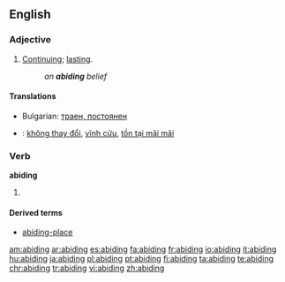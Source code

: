 ==English==

===Adjective===
{{en-adj}}

# [[continue|Continuing]]; [[lasting]].
#: ''an '''abiding''' belief''

====Translations====
* Bulgarian: [[траен, постоянен]]
{{checktrans}}
* {{ttbc|Vietnamese}}: [[không thay đổi]], [[vĩnh cửu]], [[tồn tại mãi mãi]]

===Verb===
'''abiding'''

# {{present participle of|[[abide]]}}

====Derived terms====
* [[abiding-place]]

[[am:abiding]]
[[ar:abiding]]
[[es:abiding]]
[[fa:abiding]]
[[fr:abiding]]
[[io:abiding]]
[[it:abiding]]
[[hu:abiding]]
[[ja:abiding]]
[[pl:abiding]]
[[pt:abiding]]
[[fi:abiding]]
[[ta:abiding]]
[[te:abiding]]
[[chr:abiding]]
[[tr:abiding]]
[[vi:abiding]]
[[zh:abiding]]
